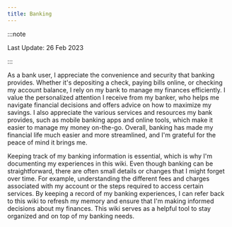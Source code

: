 ```yaml
---
title: Banking
---
```

:::note

Last Update: 26 Feb 2023

:::


As a bank user, I appreciate the convenience and security that banking provides. Whether it's depositing a check, paying bills online, or checking my account balance, I rely on my bank to manage my finances efficiently. I value the personalized attention I receive from my banker, who helps me navigate financial decisions and offers advice on how to maximize my savings. I also appreciate the various services and resources my bank provides, such as mobile banking apps and online tools, which make it easier to manage my money on-the-go. Overall, banking has made my financial life much easier and more streamlined, and I'm grateful for the peace of mind it brings me.

Keeping track of my banking information is essential, which is why I'm documenting my experiences in this wiki. Even though banking can be straightforward, there are often small details or changes that I might forget over time. For example, understanding the different fees and charges associated with my account or the steps required to access certain services. By keeping a record of my banking experiences, I can refer back to this wiki to refresh my memory and ensure that I'm making informed decisions about my finances. This wiki serves as a helpful tool to stay organized and on top of my banking needs.